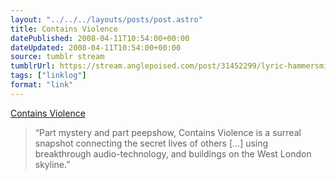 ```yaml
---
layout: "../../../layouts/posts/post.astro"
title: Contains Violence
datePublished: 2008-04-11T10:54:00+00:00
dateUpdated: 2008-04-11T10:54:00+00:00
source: tumblr stream
tumblrUrl: https://stream.anglepoised.com/post/31452299/lyric-hammersmith-contains-violence
tags: ["linklog"]
format: "link"
---
```


[Contains Violence][1]

> &ldquo;Part mystery and part peepshow, Contains Violence is a surreal snapshot connecting the secret lives of others [&hellip;] using breakthrough audio-technology, and buildings on the West London skyline.&rdquo;

[1]: https://fueltheatre.com/projects/contains-violence/
